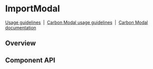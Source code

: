 <!-- `position:fixed` cause rendering issues, so do not render the modal -->


# ImportModal

[Usage guidelines](https://www.carbondesignsystem.com/community/patterns/import-pattern/)
&nbsp;|&nbsp;
[Carbon Modal usage guidelines](https://www.carbondesignsystem.com/components/modal/usage)
&nbsp;|&nbsp;
[Carbon Modal documentation](https://react.carbondesignsystem.com/?path=/docs/modal--default)

## Overview

<Canvas>
  <Story id={getStorybookSlug(pkg, ImportModal.displayName, 'standard')} />
</Canvas>

## Component API

<ArgsTable />

